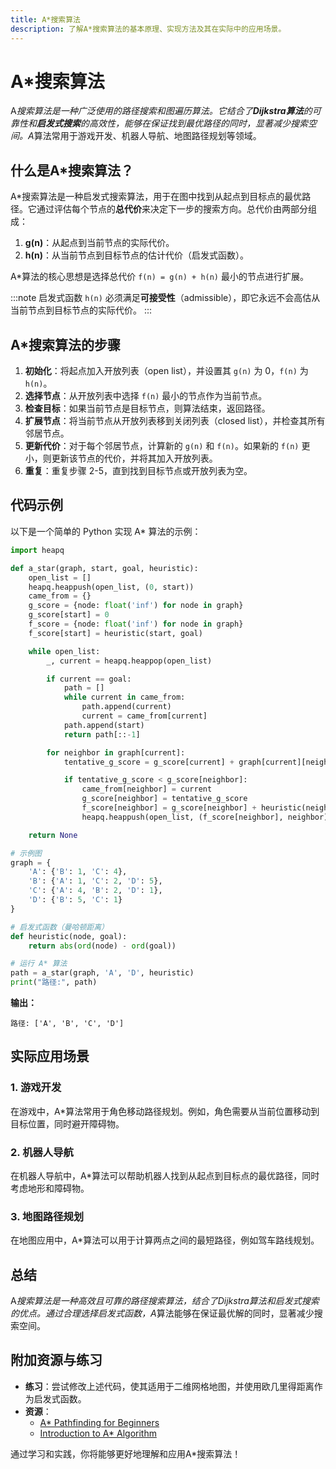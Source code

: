 ```yaml
---
title: A*搜索算法
description: 了解A*搜索算法的基本原理、实现方法及其在实际中的应用场景。
---
```


# A*搜索算法

A*搜索算法是一种广泛使用的路径搜索和图遍历算法。它结合了**Dijkstra算法**的可靠性和**启发式搜索**的高效性，能够在保证找到最优路径的同时，显著减少搜索空间。A*算法常用于游戏开发、机器人导航、地图路径规划等领域。

## 什么是A*搜索算法？

A*搜索算法是一种启发式搜索算法，用于在图中找到从起点到目标点的最优路径。它通过评估每个节点的**总代价**来决定下一步的搜索方向。总代价由两部分组成：

1. **g(n)**：从起点到当前节点的实际代价。
2. **h(n)**：从当前节点到目标节点的估计代价（启发式函数）。

A*算法的核心思想是选择总代价 `f(n) = g(n) + h(n)` 最小的节点进行扩展。

:::note
启发式函数 `h(n)` 必须满足**可接受性**（admissible），即它永远不会高估从当前节点到目标节点的实际代价。
:::

## A*搜索算法的步骤

1. **初始化**：将起点加入开放列表（open list），并设置其 `g(n)` 为 0，`f(n)` 为 `h(n)`。
2. **选择节点**：从开放列表中选择 `f(n)` 最小的节点作为当前节点。
3. **检查目标**：如果当前节点是目标节点，则算法结束，返回路径。
4. **扩展节点**：将当前节点从开放列表移到关闭列表（closed list），并检查其所有邻居节点。
5. **更新代价**：对于每个邻居节点，计算新的 `g(n)` 和 `f(n)`。如果新的 `f(n)` 更小，则更新该节点的代价，并将其加入开放列表。
6. **重复**：重复步骤 2-5，直到找到目标节点或开放列表为空。

## 代码示例

以下是一个简单的 Python 实现 A* 算法的示例：

```python
import heapq

def a_star(graph, start, goal, heuristic):
    open_list = []
    heapq.heappush(open_list, (0, start))
    came_from = {}
    g_score = {node: float('inf') for node in graph}
    g_score[start] = 0
    f_score = {node: float('inf') for node in graph}
    f_score[start] = heuristic(start, goal)

    while open_list:
        _, current = heapq.heappop(open_list)

        if current == goal:
            path = []
            while current in came_from:
                path.append(current)
                current = came_from[current]
            path.append(start)
            return path[::-1]

        for neighbor in graph[current]:
            tentative_g_score = g_score[current] + graph[current][neighbor]

            if tentative_g_score < g_score[neighbor]:
                came_from[neighbor] = current
                g_score[neighbor] = tentative_g_score
                f_score[neighbor] = g_score[neighbor] + heuristic(neighbor, goal)
                heapq.heappush(open_list, (f_score[neighbor], neighbor))

    return None

# 示例图
graph = {
    'A': {'B': 1, 'C': 4},
    'B': {'A': 1, 'C': 2, 'D': 5},
    'C': {'A': 4, 'B': 2, 'D': 1},
    'D': {'B': 5, 'C': 1}
}

# 启发式函数（曼哈顿距离）
def heuristic(node, goal):
    return abs(ord(node) - ord(goal))

# 运行 A* 算法
path = a_star(graph, 'A', 'D', heuristic)
print("路径:", path)
```

**输出：**
```
路径: ['A', 'B', 'C', 'D']
```

## 实际应用场景

### 1. 游戏开发
在游戏中，A*算法常用于角色移动路径规划。例如，角色需要从当前位置移动到目标位置，同时避开障碍物。

### 2. 机器人导航
在机器人导航中，A*算法可以帮助机器人找到从起点到目标点的最优路径，同时考虑地形和障碍物。

### 3. 地图路径规划
在地图应用中，A*算法可以用于计算两点之间的最短路径，例如驾车路线规划。

## 总结

A*搜索算法是一种高效且可靠的路径搜索算法，结合了Dijkstra算法和启发式搜索的优点。通过合理选择启发式函数，A*算法能够在保证最优解的同时，显著减少搜索空间。

## 附加资源与练习

- **练习**：尝试修改上述代码，使其适用于二维网格地图，并使用欧几里得距离作为启发式函数。
- **资源**：
  - [A* Pathfinding for Beginners](https://www.redblobgames.com/pathfinding/a-star/introduction.html)
  - [Introduction to A* Algorithm](https://en.wikipedia.org/wiki/A*_search_algorithm)

通过学习和实践，你将能够更好地理解和应用A*搜索算法！